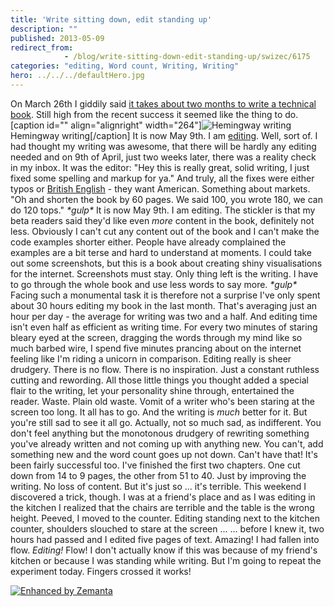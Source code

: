 ```yaml
---
title: 'Write sitting down, edit standing up'
description: ""
published: 2013-05-09
redirect_from: 
            - /blog/write-sitting-down-edit-standing-up/swizec/6175
categories: "editing, Word count, Writing, Writing"
hero: ../../../defaultHero.jpg
---
```

On March 26th I giddily said [it takes about two months to write a technical book](http://swizec.com/blog/it-takes-about-two-months-to-write-a-technical-book/swizec/6076). Still high from the recent success it seemed like the thing to do. \[caption id=&quot;&quot; align=&quot;alignright&quot; width=&quot;264&quot;]![Hemingway writing](http://images.elephantjournal.com/wp-content/uploads/2010/04/Picture-359.png "Hemingway writing") Hemingway writing\[/caption] It is now May 9th. I am [editing](http://en.wikipedia.org/wiki/Film_editing "Film editing"). Well, sort of. I had thought my writing was awesome, that there will be hardly any editing needed and on 9th of April, just two weeks later, there was a reality check in my inbox. It was the editor: &quot;Hey this is really great, solid writing, I just fixed some spelling and markup for ya.&quot; And truly, all the fixes were either typos or [British English](http://en.wikipedia.org/wiki/British_English "British English") - they want American. Something about markets. &quot;Oh and shorten the book by 60 pages. We said 100, you wrote 180, we can do 120 tops.&quot; _\*gulp\*_ It is now May 9th. I am editing. The stickler is that my beta readers said they&#x27;d like even _more_ content in the book, definitely not less. Obviously I can&#x27;t cut any content out of the book and I can&#x27;t make the code examples shorter either. People have already complained the examples are a bit terse and hard to understand at moments. I could take out some screenshots, but this is a book about creating shiny visualisations for the internet. Screenshots must stay. Only thing left is the writing. I have to go through the whole book and use less words to say more. _\*gulp\*_ Facing such a monumental task it is therefore not a surprise I&#x27;ve only spent about 30 hours editing my book in the last month. That&#x27;s averaging just an hour per day - the average for writing was two and a half. And editing time isn&#x27;t even half as efficient as writing time. For every two minutes of staring bleary eyed at the screen, dragging the words through my mind like so much barbed wire, I spend five minutes prancing about on the internet feeling like I&#x27;m riding a unicorn in comparison. Editing really is sheer drudgery. There is no flow. There is no inspiration. Just a constant ruthless cutting and rewording. All those little things you thought added a special flair to the writing, let your personality shine through, entertained the reader. Waste. Plain old waste. Vomit of a writer who&#x27;s been staring at the screen too long. It all has to go. And the writing is _much_ better for it. But you&#x27;re still sad to see it all go. Actually, not so much sad, as indifferent. You don&#x27;t feel anything but the monotonous drudgery of rewriting something you&#x27;ve already written and not coming up with anything new. You can&#x27;t, add something new and the word count goes up not down. Can&#x27;t have that! It&#x27;s been fairly successful too. I&#x27;ve finished the first two chapters. One cut down from 14 to 9 pages, the other from 51 to 40. Just by improving the writing. No loss of content. But it&#x27;s just so ... it&#x27;s terrible. This weekend I discovered a trick, though. I was at a friend&#x27;s place and as I was editing in the kitchen I realized that the chairs are terrible and the table is the wrong height. Peeved, I moved to the counter. Editing standing next to the kitchen counter, shoulders slouched to stare at the screen ... ... before I knew it, two hours had passed and I edited five pages of text. Amazing! I had fallen into flow. _Editing!_ Flow! I don&#x27;t actually know if this was because of my friend&#x27;s kitchen or because I was standing while writing. But I&#x27;m going to repeat the experiment today. Fingers crossed it works!

[![Enhanced by Zemanta](http://img.zemanta.com/zemified_e.png?x-id=1c1fccc8-b519-4743-bf53-a2da2f56481a)](http://www.zemanta.com/?px "Enhanced by Zemanta")
